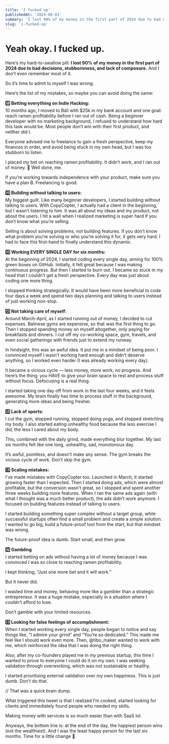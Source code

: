 ```yaml
---
title: 'I fucked up'
publishedAt: '2024-06-01'
summary: 'I lost 90% of my money in the first part of 2024 due to bad decisions, stubbornness, and lack of composure.'
slug: 'i-fucked-up'
---
```


# Yeah okay. I fucked up.

Here’s my hard-to-swallow pill: **I lost 90% of my money in the first part of 2024 due to bad decisions, stubbornness, and lack of composure.** And I don’t even remember most of it.

So it’s time to admit to myself I was wrong.

Here’s the list of my mistakes, so maybe you can avoid doing the same:

**1️⃣ Betting everything on Indie Hacking:**  
10 months ago, I moved to Bali with $25k in my bank account and one goal: reach ramen profitability before I ran out of cash. Being a beginner developer with no marketing background, I refused to understand how hard this task would be. Most people don’t win with their first product, and neither did I.

Everyone advised me to freelance to gain a fresh perspective, keep my finances in order, and avoid being stuck in my own head, but I was too stubborn to listen.

I placed my bet on reaching ramen profitability. It didn’t work, and I ran out of money. 🤡 Well done, me.

If you’re working towards independence with your product, make sure you have a plan B. Freelancing is good.

**2️⃣ Building without talking to users:**  
My biggest guilt. Like many beginner developers, I started building without talking to users. With CopyCopter, I actually had a client in the beginning, but I wasn’t listening to him. It was all about my ideas and my product, not about the users. I hit a wall when I realized marketing is super hard if you don’t know what you’re selling.

Selling is about solving problems, not building features. If you don’t know what problem you’re solving or who you’re solving it for, it gets very hard. I had to face this first-hand to finally understand this dynamic.

**3️⃣ Working EVERY SINGLE DAY for six months:**  
At the beginning of 2024, I started coding every single day, aiming for 100% green boxes on GitHub. Initially, it felt great because I was making continuous progress. But then I started to burn out. I became so stuck in my head that I couldn’t get a fresh perspective. Every day was just about coding one more thing.

I stopped thinking strategically. It would have been more beneficial to code four days a week and spend two days planning and talking to users instead of just working non-stop.

**4️⃣ Not taking care of myself:**  
Around March-April, as I started running out of money, I decided to cut expenses. Balinese gyms are expensive, so that was the first thing to go. Then I stopped spending money on myself altogether, only paying for breakfasts and dinners. I cut off my co-working space, gym, travels, and even social gatherings with friends just to extend my runway.

In hindsight, this was an awful idea. It put me in a mindset of being poor. I convinced myself I wasn’t working hard enough and didn’t deserve anything, so I worked even harder (I was already working every day).

It became a vicious cycle — less money, more work, no progress.
And here’s the thing: you HAVE to give your brain space to rest and process stuff without focus. Defocusing is a real thing.

I started taking one day off from work in the last four weeks, and it feels awesome. My brain finally has time to process stuff in the background, generating more ideas and being fresher.

**5️⃣ Lack of sports:**  
I cut the gym, stopped running, stopped doing yoga, and stopped stretching my body. I also started eating unhealthy food because the less exercise I did, the less I cared about my body.

This, combined with the daily grind, made everything blur together. My last six months felt like one long, unhealthy, sad, monotonous day.

It’s awful, pointless, and doesn’t make any sense. The gym breaks the vicious cycle of work. Don’t skip the gym.

**6️⃣ Scaling mistakes:**  
I've made mistakes with CopyCopter too. Launched in March, it started growing faster than I expected. Then I started doing ads, which were almost profitable, but the conversion wasn’t great, so I stopped and spent another three weeks building more features. When I ran the same ads again (with what I thought was a much better product), the ads didn’t work anymore. I focused on building features instead of talking to users.

I started building something super complex without a target group, while successful startups often find a small problem and create a simple solution. I wanted to go big, build a future-proof tool from the start, but that mindset was wrong.

The future-proof idea is dumb. Start small, and then grow.

**7️⃣ Gambling**  
I started betting on ads without having a lot of money because I was convinced I was so close to reaching ramen profitability.

I kept thinking, “Just one more bet and it will work.”

But it never did.

I wasted time and money, behaving more like a gambler than a strategic entrepreneur. It was a huge mistake, especially in a situation where I couldn’t afford to lose.

Don’t gamble with your limited resources.

**8️⃣ Looking for false feelings of accomplishment:**  
When I started working every single day, people began to notice and say things like, “I admire your grind” and “You’re so dedicated.” This made me feel like I should work even more. Then,
@tibo_maker
wanted to work with me, which reinforced the idea that I was doing the right thing.

Also, after my co-founders played me in my previous startup, this time I wanted to prove to everyone I could do it on my own. I was seeking validation through overworking, which was not sustainable or healthy.

I started prioritising external validation over my own happiness. This is just dumb. Don't do that.

//
That was a quick brain dump.

What triggered this tweet is that I realized I’m cooked, started looking for clients and immediately found people who needed my skills.

Making money with services is so much easier than with SaaS lol.

Anyways, the bottom line is: at the end of the day, the happiest person wins (not the wealthiest). And I was the least happy person for the last six months. Time for a little change 🫡

<StaticTweet id="1807703700351426852" />
